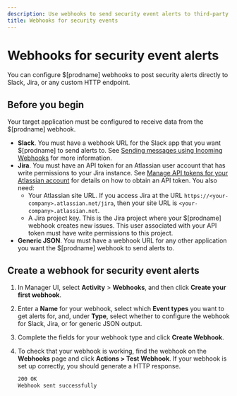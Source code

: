 ```yaml
---
description: Use webhooks to send security event alerts to third-party systems.
title: Webhooks for security events
---
```


# Webhooks for security event alerts

You can configure $[prodname] webhooks to post security alerts directly to Slack, Jira, or any custom HTTP endpoint.

## Before you begin

Your target application must be configured to receive data from the $[prodname] webhook.

* **Slack**. You must have a webhook URL for the Slack app that you want $[prodname] to send alerts to.
See [Sending messages using Incoming Webhooks](https://api.slack.com/messaging/webhooks) for more information.
* **Jira**. You must have an API token for an Atlassian user account that has write permissions to your Jira instance.
  See [Manage API tokens for your Atlassian account](https://support.atlassian.com/atlassian-account/docs/manage-api-tokens-for-your-atlassian-account/) for details on how to obtain an API token.
  You also need:
  * Your Atlassian site URL. If you access Jira at the URL `https://<your-company>.atlassian.net/jira`, then your site URL is `<your-company>.atlassian.net`.
  * A Jira project key. This is the Jira project where your $[prodname] webhook creates new issues. This user associated with your API token must have write permissions to this project.
* **Generic JSON**. You must have a webhook URL for any other application you want the $[prodname] webhook to send alerts to.

## Create a webhook for security event alerts

1. In Manager UI, select **Activity** > **Webhooks**, and then click **Create your first webhook**.
2. Enter a **Name** for your webhook, select which **Event types** you want to get alerts for, and, under **Type**, select whether to configure the webhook for Slack, Jira, or for generic JSON output.
3. Complete the fields for your webhook type and click **Create Webhook**.
4. To check that your webhook is working, find the webhook on the **Webhooks** page and click **Actions > Test Webhook**.
   If your webhook is set up correctly, you should generate a HTTP response.

   ```bash title="Example: Successful HTTP response"
   200 OK
   Webhook sent successfully
   ```
